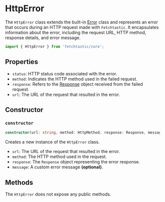 # HttpError

The `HttpError` class extends the built-in [Error](https://developer.mozilla.org/en-US/docs/Web/JavaScript/Reference/Global_Objects/Error) class and represents an error that occurs during an HTTP request made with `Fetchtastic`.
It encapsulates information about the error, including the request URL, HTTP method, response details, and error message.

```typescript
import { HttpError } from 'fetchtastic/core';
```

## Properties

- `status`: HTTP status code associated with the error.
- `method`: Indicates the HTTP method used in the failed request.
- `response`: Refers to the [Response](https://developer.mozilla.org/en-US/docs/Web/API/Response) object received from the failed request.
- `url`: The URL of the request that resulted in the error.

## Constructor

### `constructor`

```typescript
constructor(url: string, method: HttpMethod, response: Response, message?: string)
```

Creates a new instance of the `HttpError` class.

- `url`: The URL of the request that resulted in the error.
- `method`: The HTTP method used in the request.
- `response`: The `Response` object representing the error response.
- `message`: A custom error message **(optional)**.

## Methods

The `HttpError` does not expose any public methods.
